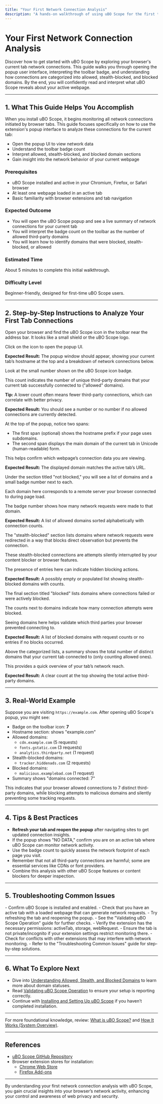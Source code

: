 ```yaml
---
title: "Your First Network Connection Analysis"
description: "A hands-on walkthrough of using uBO Scope for the first time: opening the popup UI, understanding the badge count, and seeing how domains are categorized as allowed, stealth-blocked, or blocked. Learn how to interpret what the extension reveals about your current tab."
---
```


# Your First Network Connection Analysis

Discover how to get started with uBO Scope by exploring your browser's current tab network connections. This guide walks you through opening the popup user interface, interpreting the toolbar badge, and understanding how connections are categorized into allowed, stealth-blocked, and blocked domains. By the end, you will confidently read and interpret what uBO Scope reveals about your active webpage.

---

## 1. What This Guide Helps You Accomplish

When you install uBO Scope, it begins monitoring all network connections initiated by browser tabs. This guide focuses specifically on how to use the extension's popup interface to analyze these connections for the current tab:

- Open the popup UI to view network data
- Understand the toolbar badge count
- Interpret allowed, stealth-blocked, and blocked domain sections
- Gain insight into the network behavior of your current webpage

### Prerequisites

- uBO Scope installed and active in your Chromium, Firefox, or Safari browser
- At least one webpage loaded in an active tab
- Basic familiarity with browser extensions and tab navigation

### Expected Outcome

- You will open the uBO Scope popup and see a live summary of network connections for your current tab
- You will interpret the badge count on the toolbar as the number of allowed third-party domains
- You will learn how to identify domains that were blocked, stealth-blocked, or allowed

### Estimated Time

About 5 minutes to complete this initial walkthrough.

### Difficulty Level

Beginner-friendly, designed for first-time uBO Scope users.

---

## 2. Step-by-Step Instructions to Analyze Your First Tab Connections

<Steps>
<Step title="Locate and Click the uBO Scope Toolbar Icon">
Open your browser and find the uBO Scope icon in the toolbar near the address bar. It looks like a small shield or the uBO Scope logo.

Click on the icon to open the popup UI.

**Expected Result:** The popup window should appear, showing your current tab’s hostname at the top and a breakdown of network connections below.
</Step>

<Step title="Understand the Badge Count on the Toolbar Icon">
Look at the small number shown on the uBO Scope icon badge.

This count indicates the number of unique third-party domains that your current tab successfully connected to ("allowed" domains).

**Tip:** A lower count often means fewer third-party connections, which can correlate with better privacy.

**Expected Result:** You should see a number or no number if no allowed connections are currently detected.
</Step>

<Step title="Review the Hostname Display">
At the top of the popup, notice two spans:

- The first span (optional) shows the hostname prefix if your page uses subdomains.
- The second span displays the main domain of the current tab in Unicode (human-readable) form.

This helps confirm which webpage’s connection data you are viewing.

**Expected Result:** The displayed domain matches the active tab’s URL.
</Step>

<Step title="Explore the Domains Categorized as Allowed">
Under the section titled "not blocked," you will see a list of domains and a small badge number next to each.

Each domain here corresponds to a remote server your browser connected to during page load.

The badge number shows how many network requests were made to that domain.

**Expected Result:** A list of allowed domains sorted alphabetically with connection counts.
</Step>

<Step title="Identify Domains Marked as Stealth-Blocked">
The "stealth-blocked" section lists domains where network requests were redirected in a way that blocks direct observation but prevents the connection.

These stealth-blocked connections are attempts silently interrupted by your content blocker or browser features.

The presence of entries here can indicate hidden blocking actions.

**Expected Result:** A possibly empty or populated list showing stealth-blocked domains with counts.
</Step>

<Step title="Check the Blocked Domains Section">
The final section titled "blocked" lists domains where connections failed or were actively blocked.

The counts next to domains indicate how many connection attempts were blocked.

Seeing domains here helps validate which third parties your browser prevented connecting to.

**Expected Result:** A list of blocked domains with request counts or no entries if no blocks occurred.
</Step>

<Step title="Read the Summary of Connected Domains">
Above the categorized lists, a summary shows the total number of distinct domains that your current tab connected to (only counting allowed ones).

This provides a quick overview of your tab’s network reach.

**Expected Result:** A clear count at the top showing the total active third-party domains.
</Step>
</Steps>

---

## 3. Real-World Example

Suppose you are visiting `https://example.com`. After opening uBO Scope's popup, you might see:

- Badge on the toolbar icon: **7**
- Hostname section: shows "example.com"
- Allowed domains:
  - `cdn.example.com` (5 requests)
  - `fonts.gstatic.com` (3 requests)
  - `analytics.thirdparty.net` (1 request)
- Stealth-blocked domains:
  - `tracker.hiddenads.com` (2 requests)
- Blocked domains:
  - `malicious.examplebad.com` (1 request)
- Summary shows "domains connected: 7"

This indicates that your browser allowed connections to 7 distinct third-party domains, while blocking attempts to malicious domains and silently preventing some tracking requests.

---

## 4. Tips & Best Practices

- **Refresh your tab and reopen the popup** after navigating sites to get updated connection insights.
- If the popup shows "NO DATA," confirm you are on an active tab where uBO Scope can monitor network activity.
- Use the badge count to quickly assess the network footprint of each page you visit.
- Remember that not all third-party connections are harmful; some are essential services like CDNs or font providers.
- Combine this analysis with other uBO Scope features or content blockers for deeper inspection.

---

## 5. Troubleshooting Common Issues

<AccordionGroup title="Common Popup and Badge Issues">
<Accordion title="Popup Shows 'NO DATA'">
- Confirm uBO Scope is installed and enabled.
- Check that you have an active tab with a loaded webpage that can generate network requests.
- Try refreshing the tab and reopening the popup.
- See the "Validating uBO Scope Operation" guide for further checks.
</Accordion>

<Accordion title="Badge Count Remains Empty or Incorrect">
- Verify the extension has the necessary permissions: activeTab, storage, webRequest.
- Ensure the tab is not private/incognito if your extension settings restrict monitoring there.
- Check for conflicts with other extensions that may interfere with network monitoring.
- Refer to the "Troubleshooting Common Issues" guide for step-by-step solutions.
</Accordion>
</AccordionGroup>

---

## 6. What To Explore Next

- Dive into [Understanding Allowed, Stealth, and Blocked Domains](../interpreting-results-and-real-world-use/understanding-domain-status) to learn more about domain statuses.
- Read [Validating uBO Scope Operation](../../getting-started/setup-validation-and-troubleshooting/validating-ubo-scope-operation) to ensure your setup is reporting correctly.
- Continue with [Installing and Setting Up uBO Scope](../getting-started-essentials/install-setup) if you haven’t completed installation.

---

For more foundational knowledge, review: [What is uBO Scope?](../../overview/introduction-and-value/what-is-ubo-scope) and [How It Works (System Overview)](../../overview/core-concepts-and-architecture/how-it-works-overview).

---

## References

- [uBO Scope GitHub Repository](https://github.com/gorhill/uBO-Scope)
- Browser extension stores for installation:
  - [Chrome Web Store](https://chrome.google.com/webstore/detail/ubo-scope/bbdpgcaljkaaigfcomhidmneffjjjfgp)
  - [Firefox Add-ons](https://addons.mozilla.org/firefox/addon/ubo-scope/)

---

By understanding your first network connection analysis with uBO Scope, you gain crucial insights into your browser’s network activity, enhancing your control and awareness of web privacy and security.